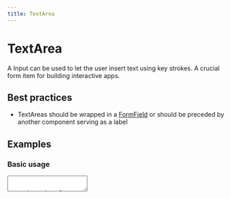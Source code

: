```yaml
---
title: TextArea
---
```



# TextArea

A Input can be used to let the user insert text using key strokes. A crucial form item for building interactive apps.

## Best practices

- TextAreas should be wrapped in a [FormField](/form-field) or should be preceded by another component serving as a label

## Examples

### Basic usage


<TextArea name="description" />


### Listening for changes


<TextArea name="changeLogger" onChange={(event) => console.log(`LOGGER: ${event.target.value}`)} />


### Input with error


<TextArea name="invalidTextArea" isInvalid />


### Disabled input


<TextArea name="disabledTextArea" isDisabled value="This field is disabled" />


<!-- ## API

<Props of={TextArea} /> -->
